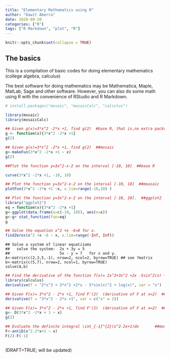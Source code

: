 ```yaml
---
title: "Elementary Mathematics using R"
author: "Dawit Aberra"
date: 2020-09-20
categories: ["R"]
tags: ["R Markdown", "plot", "R"]
---
```


```r
knitr::opts_chunk$set(collapse = TRUE)
```

## The basics
This is a compilation of basic codes for doing elementary mathematics (college algebra, calculus)

The best software for doing mathematics may be Mathematica, Maple, MatLab, Sage and other software.  However, you can also do some math using R with the convenience of RStudio and R Markdown.


```r
# install.packages("mosaic", "mosaicCalc", "calculus")
```



```r
library(mosaic)
library(mosaicCalc)

```



```r

## Given g(x)=3*x^2 -2*x +1, find g(2)  #base R, that is,no extra package is used.
g <- function(x){3*x^2 -2*x +1}
g(2)
```


```r

## Given g(x)=3*x^2 -2*x +1, find g(2)  ##mosaic
g<-makeFun(3*x^2 -2*x +1 ~ x)
g(2)

```



```r

##Plot the function y=3x^2-x-2 on the interval [-10, 10]  ##base R

curve(3*x^2 -2*x +1, -10, 10)

```


```r

## Plot the function y=3x^2-x-2 on the interval [-10, 10]  ##moasaic
plotFun(3*x^2 -2*x +1 ~x, x.lim=range(-10,10) )

```



```r

## Plot the function y=3x^2-x-2 on the interval [-10, 10].  ##ggplot2
library("ggplot2")
eq = function(x){3*x^2 -2*x +1}
g<-ggplot(data.frame(x=c(-10, 10)), aes(x=x))
g<-g+ stat_function(fun=eq)
g

```






```r

## Solve the equation x^2 +x -6=0 for x.
findZeros(x^2 +x -6 ~ x, x.lim=range(-Inf, Inf))

```

```{recho=T, message=F, warning=F }
## Solve a system of linear equatiioms
##   solve the system:  2x + 3y = 5 
##                      5x - y = 7   for x and y. 
A<-matrix(c(2,3,5,-1), nrow=2, ncol=2, byrow=TRUE) ## see ?matrix
b<-matrix(c(5,7), nrow=2, ncol=1, byrow=TRUE)
solve(A,b)

```

```r
## Find the derivative of the function f(x)= 2x^3+3x^2 +2x -5sin^2(x) +ln(x)      ## "calculus" package
library(calculus)
derivative(f = "2*x^3 + 3*x^2 +2*x - 5*sin(x)^2 + log(x)", var = "x")
```

```r

## Given F(x)= 3*x^2 - 2*x +1, find F'(2)  (derivative of F at x=2)  ##calculus
derivative(f = "3*x^2 - 2*x +1", var = c("x" = 2))

```




```r

## Given F(x)= 3*x^2 - 2*x +1, find F'(2)  (derivative of F at x=2)  ##mosaicCal
g<- D(3*x^2 -2*x + 1 ~ x)
g(2)

```





```r

## Evaluate the definite integral \int_{-1}^{2}(x^2-2x+1)dx       ##mosaicCal
F<-antiD(x^2-2*x+1 ~ x)
F(2)-F(-1)

```


```r

```













(DRAFT=TRUE; will be updated)

